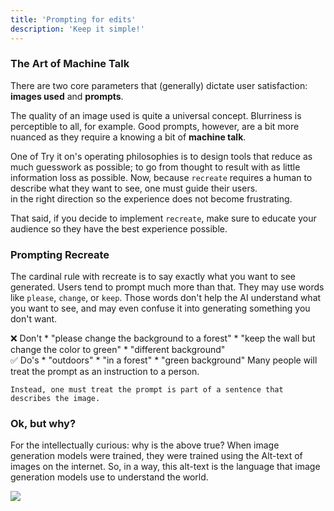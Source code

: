 ```yaml
---
title: 'Prompting for edits'
description: 'Keep it simple!'
---
```


### The Art of Machine Talk

There are two core parameters that (generally) dictate user satisfaction: **images used** and **prompts**.

The quality of an image used is quite a universal concept. Blurriness is perceptible to all, for example. 
Good prompts, however, are a bit more nuanced as they require a knowing a bit of **machine talk**.

One of Try it on's operating philosophies is to design tools that reduce as much guesswork as possible;
to go from thought to result with as little information loss as possible.
Now, because `recreate` requires a human to describe what they want to see, one must guide their users.  
in the right direction so the experience does not become frustrating. 

That said, if you decide to implement `recreate`, make sure to educate your audience so 
they have the best experience possible.

###  Prompting Recreate

The cardinal rule with recreate is to say exactly what you want to see generated.
Users tend to prompt much more than that. They may use words like `please`, `change`, or `keep`. 
Those words don't help the AI understand what you want to see, and may even confuse it into generating
something you don't want.

<Card>
❌ Don't
* "please change the background to a forest"
* "keep the wall but change the color to green"
* "different background"
<br />
✅ Do's
* "outdoors"
* "in a forest"
* "green background"
</Card>

<Tip>
    Many people will treat the prompt as an instruction to a person. 
    
    Instead, one must treat the prompt is part of a sentence that describes the image. 
</Tip>


### Ok, but why?

For the intellectually curious: why is the above true?  When image generation models 
were trained, they were trained using the Alt-text of images on the internet. So, in a way, 
this alt-text is the language that image generation models use to understand the world.



<Frame caption='Here is an example of an alt text used to describe an image in case it does not properly load. This is not to be confused with a caption. Source: semrush.com'>
 <img src="https://static.semrush.com/blog/uploads/media/d1/a2/d1a253acf5195d0611aac28f3688a8be/image.png" />
</Frame>